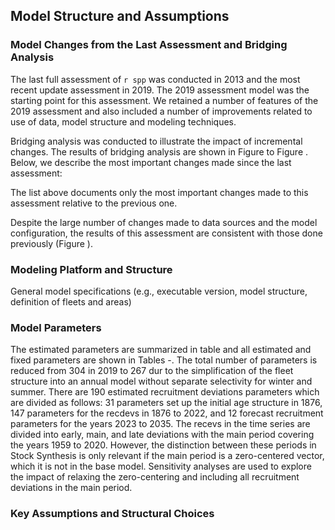 ## Model Structure and Assumptions

### Model Changes from the Last Assessment and Bridging Analysis

The last full assessment of `r spp` was conducted in 2013 and the most recent update assessment in 2019. The 2019 assessment model was the starting point for this assessment. We retained a number of features of the 2019 assessment and also included a number of improvements related to use of data, model structure and modeling techniques. 

Bridging analysis was conducted to illustrate the impact of incremental changes. The results of bridging analysis are shown in Figure \ref{fig:bridge1-ssb} to Figure \ref{fig:bridge3-bratio}. Below, we describe the most important changes made since the last assessment:

\begin{enumerate}

\item Upgraded to Stock Synthesis version 3.30.21 (released in February 2023). This is standard practice to capitalize on newly developed features and corrections to older versions as well as improvements in computational efficiency.  No discernible differences were produce by this change.

\item Updated historical and current fishery removals, to include most up to date information. This year WDFW completed historical catch reconstruction of `r spp` and newly estimated landings are lower than those used in previous assessment. Newly estimated Washington landings are also more consistent with history of commercial removals on the West Coast and represent improvement to the assessment.

\item Removed fishery CPUE time series. This change did not impact the assessment outputs as well as model fits (Figure \ref{fig:bridge1-ssb}).

\item Combined Winter and Summer fleets into corresponding annual North and South fleets. The separation of North and South fisheries into the Winter and Summer fleets were primarily motivated by the using the fishery CPUE indices form Winter fisheries, targeting `r spp` spawning aggregations. With removal of CPUE indices from the model, separation into Winter and Summer fleets was no longer needed. Also, Winter and Summer fleets selectivity curves were very similar within respective fisheries. Combining Winter and Summer fleets within North and South fisheries yielded very similar results (Figure \ref{fig:bridge2-ssb}). Combining seasonal fleets also removed uncertainty associated with separating historical annual catches by season (since fishing year for Winter fleet was defined from November of previous year through the February of the current year). Finally, using annual catches puts assessment in alignment with management system, which operates on a calendar year basis.  

\item Recalculated survey abundance indices using sdmTMB geostatistical model. Results did not impact the model output (Figure \ref{fig:bridge1-ssb}).

\item Switched to a single  \gls{s-tri} index (instead of separating it into two indices for early and late survey periods). The  \gls{s-tri} was separated in past assessments due to change in depth and latitudinal coverage of the  \gls{s-tri}. Using a single index did not impact model results (Figure \ref{fig:bridge1-ssb}), but provided a longer historical survey trend and simplified the structure of the assessment model.

\item Updated input sample sizes associated with fisheries composition data to using a function of number of trips and number and fish (rather than number of trips, as in previous assessment), to follow current best practices and ensure a consistent treatment of fishery and survey input data (Figure \ref{fig:bridge2-ssb}).

\item Updated weight-length, maturity and fecundity parameters, to include most up to date and improved information. Updating weight-length parameters did not produce a noticeable change. Model with new maturity parameters had slightly lower scale as length at 50% maturity now is slightly higher (Figure \ref{fig:bridge3-ssb} and Figure \ref{fig:bridge3-bratio}).  With new fecundity parameters, the model produces spawning output rather that spawning biomass, and 2019 model 2023 spawning outputs are no longer comparable. However, relative depletion show similar results (Figure \ref{fig:bridge3-bratio}).

\item Updated spawn-recruit parameters and fixed Beverton-Holt steepness at 0.8, mean of the Myers prior developed based on meta-analysis of flatfish steepness (Myers et al. 1999). When estimated, steepness was approaching the upper parameter bound of 1 (steepness likelihood profile is included in this report). Limiting steepness to 0.8 did not cause a change in model results (Figure \ref{fig:bridge3-ssb} and Figure \ref{fig:bridge3-bratio}), but yielded more reasonable estimates of other life history parameters, including natural mortality.

\end{enumerate}

The list above documents only the most important changes made to this assessment relative to the previous one. 

Despite the large number of changes made to data sources and the model configuration, the results of this assessment are consistent with those done previously (Figure \ref{fig:smry-bio-historical}).

### Modeling Platform and Structure
General model specifications (e.g., executable version, model structure, definition of fleets and areas)


### Model Parameters
The estimated parameters are summarized in table \ref{tab:par-summary} and all estimated and fixed parameters are shown in Tables \ref{tab:table-pars-base-1}-\ref{tab:table-pars-base-13}. The total number of parameters is reduced from 304 in 2019 to 267 dur to the simplification of the fleet structure into an annual model without separate selectivity for winter and summer. There are 190 estimated recruitment deviations parameters which are divided as follows: 31 parameters set up the initial age structure in 1876, 147 parameters for the recdevs in 1876 to 2022, and 12 forecast recruitment parameters for the years 2023 to 2035. The recevs in the time series are divided into early, main, and late deviations with the main period covering the years 1959 to 2020. However, the distinction between these periods in Stock Synthesis is only relevant if the main period is a zero-centered vector, which it is not in the base model. Sensitivity analyses are used to explore the impact of relaxing the zero-centering and including all recruitment deviations in the main period.

### Key Assumptions and Structural Choices